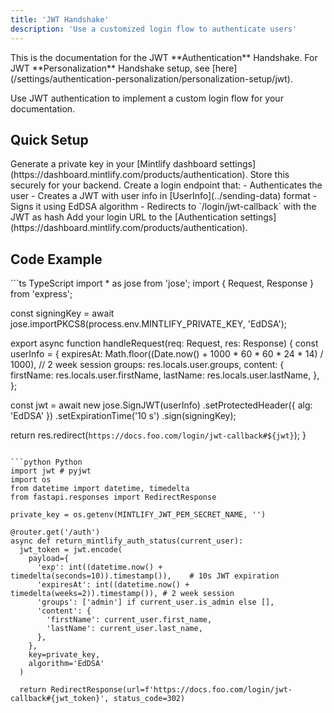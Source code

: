 ```yaml
---
title: 'JWT Handshake'
description: 'Use a customized login flow to authenticate users'
---
```


<Info>
  This is the documentation for the JWT **Authentication** Handshake. For JWT **Personalization** Handshake setup, see [here](/settings/authentication-personalization/personalization-setup/jwt).
</Info>

Use JWT authentication to implement a custom login flow for your documentation.

## Quick Setup

<Steps>
  <Step title="Get your private key">
    Generate a private key in your [Mintlify dashboard settings](https://dashboard.mintlify.com/products/authentication). Store this securely for your backend.
  </Step>
  <Step title="Implement login">
    Create a login endpoint that:
    - Authenticates the user
    - Creates a JWT with user info in [UserInfo](../sending-data) format
    - Signs it using EdDSA algorithm
    - Redirects to `/login/jwt-callback` with the JWT as hash
  </Step>
  <Step title="Configure settings">
    Add your login URL to the [Authentication settings](https://dashboard.mintlify.com/products/authentication).
  </Step>
</Steps>

## Code Example

<CodeGroup>
```ts TypeScript
import * as jose from 'jose';
import { Request, Response } from 'express';

const signingKey = await jose.importPKCS8(process.env.MINTLIFY_PRIVATE_KEY, 'EdDSA');

export async function handleRequest(req: Request, res: Response) {
  const userInfo = {
    expiresAt: Math.floor((Date.now() + 1000 * 60 * 60 * 24 * 14) / 1000), // 2 week session
    groups: res.locals.user.groups,
    content: {
      firstName: res.locals.user.firstName,
      lastName: res.locals.user.lastName,
    },
  };

  const jwt = await new jose.SignJWT(userInfo)
    .setProtectedHeader({ alg: 'EdDSA' })
    .setExpirationTime('10 s')
    .sign(signingKey);

  return res.redirect(`https://docs.foo.com/login/jwt-callback#${jwt}`);
}
```

```python Python
import jwt # pyjwt
import os
from datetime import datetime, timedelta
from fastapi.responses import RedirectResponse

private_key = os.getenv(MINTLIFY_JWT_PEM_SECRET_NAME, '')

@router.get('/auth')
async def return_mintlify_auth_status(current_user):
  jwt_token = jwt.encode(
    payload={
      'exp': int((datetime.now() + timedelta(seconds=10)).timestamp()),    # 10s JWT expiration
      'expiresAt': int((datetime.now() + timedelta(weeks=2)).timestamp()), # 2 week session
      'groups': ['admin'] if current_user.is_admin else [],
      'content': {
        'firstName': current_user.first_name,
        'lastName': current_user.last_name,
      },
    },
    key=private_key,
    algorithm='EdDSA'
  )

  return RedirectResponse(url=f'https://docs.foo.com/login/jwt-callback#{jwt_token}', status_code=302)
```
</CodeGroup>